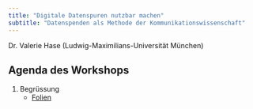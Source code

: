 ```yaml
---
title: "Digitale Datenspuren nutzbar machen"
subtitle: "Datenspenden als Methode der Kommunikationswissenschaft"
---
```

Dr. Valerie Hase (Ludwig-Maximilians-Universität München)

## Agenda des Workshops

1)  Begrüssung 
    - [Folien](01-begrüssung.html)
